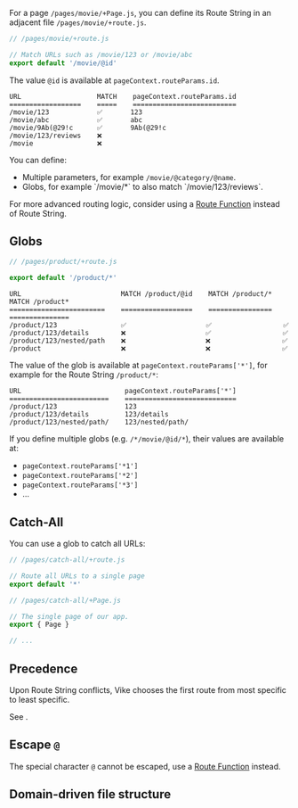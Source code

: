 
For a page `/pages/movie/+Page.js`, you can define its Route String in an adjacent file `/pages/movie/+route.js`.

```js
// /pages/movie/+route.js

// Match URLs such as /movie/123 or /movie/abc
export default '/movie/@id'
```

The value `@id` is available at `pageContext.routeParams.id`.

```
URL                   MATCH    pageContext.routeParams.id
==================    =====    ==========================
/movie/123            ✅       123
/movie/abc            ✅       abc
/movie/9Ab(@29!c      ✅       9Ab(@29!c
/movie/123/reviews    ❌
/movie                ❌
```

You can define:
 - Multiple parameters, for example `/movie/@category/@name`.
 - <Link href="#globs">Globs</Link>, for example `/movie/*` to also match `/movie/123/reviews`.

For more advanced routing logic, consider using a [Route Function](/route-function) instead of Route String.


## Globs

```js
// /pages/product/+route.js

export default '/product/*'
```

```
URL                         MATCH /product/@id    MATCH /product/*    MATCH /product*
========================    ==================    ================    ===============
/product/123                ✅                    ✅                  ✅
/product/123/details        ❌                    ✅                  ✅
/product/123/nested/path    ❌                    ❌                  ✅
/product                    ❌                    ❌                  ✅
```


The value of the glob is available at `pageContext.routeParams['*']`, for example for the Route String `/product/*`:

```
URL                          pageContext.routeParams['*']
=========================    ============================
/product/123                 123
/product/123/details         123/details
/product/123/nested/path/    123/nested/path/
```

If you define multiple globs (e.g. `/*/movie/@id/*`), their values are available at:
 - `pageContext.routeParams['*1']`
 - `pageContext.routeParams['*2']`
 - `pageContext.routeParams['*3']`
 - ...


## Catch-All

You can use a <Link href="#globs">glob</Link> to catch all URLs:

```js
// /pages/catch-all/+route.js

// Route all URLs to a single page
export default '*'
```

```js
// /pages/catch-all/+Page.js

// The single page of our app.
export { Page }

// ...
```


## Precedence

Upon Route String conflicts, Vike chooses the first route from most specific to least specific.

See <Link href="/routing-precedence" />.


## Escape `@`

The special character `@` cannot be escaped, use a [Route Function](/route-function) instead.

## Domain-driven file structure

<RouteDomainDriven />
